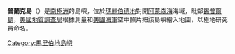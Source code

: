 {{Coord|73|14|S|124|55|W||display=title}}

'''普蘭克島'''（{{lang-en|Pranke Island}}）是[[南極洲|南極洲]]的島嶼，位於[[瑪麗伯德地|瑪麗伯德地]]對開[[阿蒙森海|阿蒙森海]]海域，毗鄰[[錫普爾島|錫普爾島]]，[[美國地質調查局|美國地質調查局]]根據測量和[[美國海軍|美國海軍]]空中照片把該島嶼繪入地圖，以極地研究員命名。

{{DEFAULTSORT:Pranke Island}}
[[Category:馬里伯地島嶼|Category:馬里伯地島嶼]]


{{MarieByrdLand-geo-stub}}